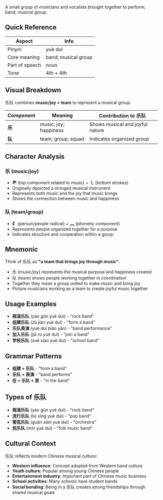 A small group of musicians and vocalists brought together to perform; band; musical group.

## Quick Reference

| Aspect         | Info                |
| -------------- | ------------------- |
| Pinyin         | yuè duì             |
| Core meaning   | band; musical group |
| Part of speech | noun                |
| Tone           | 4th + 4th           |

## Visual Breakdown

乐队 combines **music/joy + team** to represent a musical group.

| Component | Meaning               | Contribution to 乐队            |
| --------- | --------------------- | ------------------------------- |
| **乐**    | music; joy; happiness | Shows musical and joyful nature |
| **队**    | team; group; squad    | Indicates organized group       |

## Character Analysis

### 乐 (music/joy)

- **⺶** (top component related to music) + **㇂** (bottom strokes)
- Originally depicted a stringed musical instrument
- Represents both music and the joy that music brings
- Shows the connection between music and happiness

### 队 (team/group)

- **阝** (person/people radical) + **⺣** (phonetic component)
- Represents people organized together for a purpose
- Indicates structure and cooperation within a group

## Mnemonic

Think of 乐队 as **"a team that brings joy through music"**:

- 乐 (music/joy) represents the musical purpose and happiness created
- 队 (team) shows people working together in coordination
- Together they mean a group united to make music and bring joy
- Picture musicians working as a team to create joyful music together

## Usage Examples

- **摇滚乐队** (yáo gǔn yuè duì) - "rock band"
- **组建乐队** (zǔ jiàn yuè duì) - "form a band"
- **乐队表演** (yuè duì biǎo yǎn) - "band performance"
- **加入乐队** (jiā rù yuè duì) - "join a band"
- **学校乐队** (xué xiào yuè duì) - "school band"

## Grammar Patterns

- **组建 + 乐队** - "form a band"
- **乐队 + 表演** - "band performs"
- **在 + 乐队 + 里** - "in the band"

## Types of 乐队

- **摇滚乐队** (yáo gǔn yuè duì) - "rock band"
- **流行乐队** (liú xíng yuè duì) - "pop band"
- **管弦乐队** (guǎn xián yuè duì) - "orchestra"
- **民乐队** (mín yuè duì) - "folk music band"

## Cultural Context

乐队 reflects modern Chinese musical culture:

- **Western influence**: Concept adopted from Western band culture
- **Youth culture**: Popular among young Chinese people
- **Entertainment industry**: Important part of Chinese music business
- **School activities**: Many schools have student bands
- **Social bonding**: Being in a 乐队 creates strong friendships through shared musical goals
